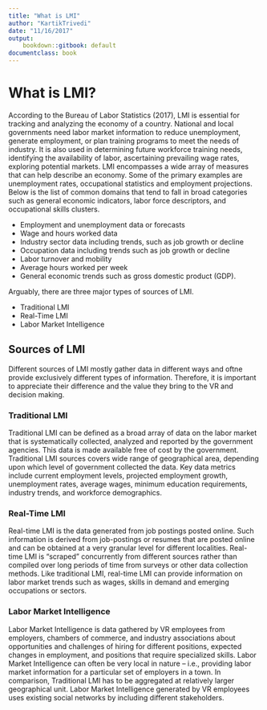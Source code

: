 ```yaml
---
title: "What is LMI"
author: "KartikTrivedi"
date: "11/16/2017"
output:
    bookdown::gitbook: default
documentclass: book
---
```


# What is LMI?
According to the Bureau of Labor Statistics (2017), LMI is essential for tracking and analyzing the economy of a country. National and local governments need labor market information to reduce unemployment, generate employment, or plan training programs to meet the needs of industry. It is also used in determining future workforce training needs, identifying the availability of labor, ascertaining prevailing wage rates, exploring potential markets.  LMI encompasses a wide array of measures that can help describe an economy. Some of the primary examples are unemployment rates, occupational statistics and employment projections. Below is the list of common domains that tend to fall in broad categories such as general economic indicators, labor force descriptors, and occupational skills clusters.

- Employment and unemployment data or forecasts
-	Wage and hours worked data
-	Industry sector data including trends, such as job growth or decline
-	Occupation data including trends such as  job growth or decline 
-	Labor turnover and mobility
-	Average hours worked per week
-	General economic trends such as gross domestic product (GDP).

Arguably, there are three major types of sources of LMI. 

- Traditional LMI
- Real-Time LMI
- Labor Market Intelligence

## Sources of LMI
Different sources of LMI mostly gather data in different ways and oftne provide exclusively different types of information. Therefore, it is important to appreciate their difference and the value they bring to the VR and decision making. 

### Traditional LMI
Traditional LMI can be defined as a broad array of data on the labor market that is systematically collected, analyzed and reported by the government agencies. This data is made available free of cost by the government. Traditional LMI sources covers wide range of geographical area, depending upon which level of government collected the data. Key data metrics include current employment levels, projected employment growth, unemployment rates, average wages, minimum education requirements, industry trends, and workforce demographics.

### Real-Time LMI
Real-time LMI is the data generated from job postings posted online. Such information is derived from job-postings or resumes that are posted online and can be obtained at a very granular level for different localities. Real-time LMI is “scraped” concurrently from different sources rather than compiled over long periods of time from surveys or other data collection methods. Like traditional LMI, real-time LMI can provide information on labor market trends such as wages, skills in demand and emerging occupations or sectors.

### Labor Market Intelligence
Labor Market Intelligence is data gathered by VR employees from employers, chambers of commerce, and industry associations about opportunities and challenges of hiring for different positions, expected changes in employment, and positions that require specialized skills. Labor Market Intelligence can often be very local in nature – i.e., providing labor market information for a particular set of employers in a town. In comparison, Traditional LMI has to be aggregated at relatively larger geographical unit. Labor Market Intelligence generated by VR employees uses existing social networks by including different stakeholders.